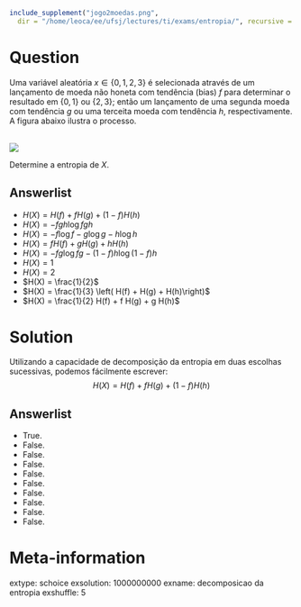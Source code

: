<!-- David MacKay - Exercise 2.28 - pg.38 -->
```r
include_supplement("jogo2moedas.png",
  dir = "/home/leoca/ee/ufsj/lectures/ti/exams/entropia/", recursive = TRUE)
```
Question
========
Uma variável aleatória $x \in \{0,1,2,3\}$ é selecionada 
através de um lançamento de moeda não honeta com tendência (bias) $f$
para determinar o resultado em $\{0,1\}$ ou $\{2,3\}$;
então um lançamento de uma segunda moeda com tendência $g$
ou uma terceita moeda com tendência $h$, respectivamente.
A figura abaixo ilustra o processo.

\
![](jogo2moedas.png)

Determine a entropia de $X$.

Answerlist
---------------
* $H(X) = H(f) + fH(g) + (1-f)H(h)$
* $H(X) = -fgh \log fgh$
* $H(X) = -f\log f -g\log g -h\log h$
* $H(X) = fH(f) + gH(g) + hH(h)$
* $H(X) = -fg\log fg -(1-f)h\log(1-f)h$
* $H(X) = 1$
* $H(X) = 2$
* $H(X) = \frac{1}{2}$
* $H(X) = \frac{1}{3} \left( H(f) + H(g) + H(h)\right)$
* $H(X) = \frac{1}{2} H(f) + f H(g) + g H(h)$


Solution
========

Utilizando a capacidade de decomposição da entropia em duas escolhas sucessivas, podemos 
fácilmente escrever:
$$
H(X) = H(f) + fH(g) + (1-f)H(h)
$$

Answerlist
----------
* True.
* False.
* False.
* False.
* False.
* False.
* False.
* False.
* False.
* False.

Meta-information
================
extype: schoice
exsolution: 1000000000
exname: decomposicao da entropia
exshuffle: 5
 
